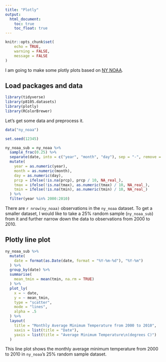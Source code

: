 ```yaml
---
title: "Plotly"
output: 
  html_document:
    toc: true
    toc_float: true
---
```


```r
knitr::opts_chunk$set(
	echo = TRUE,
	warning = FALSE,
	message = FALSE
)
```

I am going to make some plotly plots based on [NY NOAA](https://p8105.com/dataset_noaa.html).


## Load packages and data

```r
library(tidyverse)
library(p8105.datasets)
library(plotly)
library(RColorBrewer)
```


Let's get some data and preprocess it.

```r
data("ny_noaa")

set.seed(12345)

ny_noaa_sub = ny_noaa %>% 
  sample_frac(0.25) %>% 
  separate(date, into = c("year", "month", "day"), sep = "-", remove = FALSE) %>% 
  mutate(
    year = as.numeric(year),
    month = as.numeric(month),
    day = as.numeric(day),
    prcp = ifelse(!is.na(prcp), prcp / 10, NA_real_),
    tmax = ifelse(!is.na(tmax), as.numeric(tmax) / 10, NA_real_),
    tmin = ifelse(!is.na(tmin), as.numeric(tmin) / 10, NA_real_)
  ) %>% 
  filter(year %in% 2000:2010)
```

There are `r nrow(ny_noaa)` observations in the `ny_noaa` dataset. To get a smaller dataset, I would like to take a 25% random sample (`ny_noaa_sub`) from it and further narrow down the data to observations from 2000 to 2010.


## Plotly line plot

```r
ny_noaa_sub %>% 
  mutate(
    date = format(as.Date(date, format = "%Y-%m-%d"), "%Y-%m")
  ) %>% 
  group_by(date) %>% 
  summarise(
    mean_tmin = mean(tmin, na.rm = TRUE)
  ) %>% 
  plot_ly(
    x = ~ date,
    y = ~ mean_tmin,
    type = "scatter",
    mode = "lines",
    alpha = .5
  ) %>% 
  layout(
    title = "Monthly Average Minimum Temperature from 2000 to 2010",
    xaxis = list(title = "Date"),
    yaxis = list(title = "Average Minimum Temperature\n(degrees C)")
  )
```

This line plot shows the monthly average minimum temperature from 2000 to 2010 in `ny_noaa`'s 25% random sample dataset.

